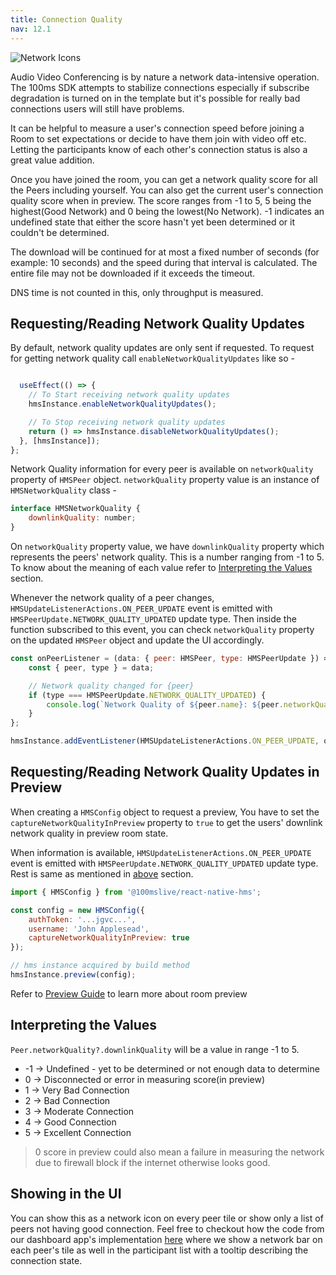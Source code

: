 ```yaml
---
title: Connection Quality
nav: 12.1
---
```


![Network Icons](/docs/v2/network-icons.png)

Audio Video Conferencing is by nature a network data-intensive operation. The 100ms SDK attempts to stabilize connections especially if subscribe degradation is turned on in the template but it's possible for really bad connections users will still have problems.

It can be helpful to measure a user's connection speed before joining a Room to set expectations or decide to have them join with video off etc. Letting the participants know of each other's connection status is also a great value addition.

Once you have joined the room, you can get a network quality score for all the Peers including yourself.
You can also get the current user's connection quality score when in preview.
The score ranges from -1 to 5, 5 being the highest(Good Network) and 0 being the lowest(No Network).
-1 indicates an undefined state that  either the score hasn't yet been determined or it couldn't be determined.

The download will be continued for at most a fixed number of seconds (for example: 10 seconds) and the speed during that interval is calculated.
The entire file may not be downloaded if it exceeds the timeout.

DNS time is not counted in this, only throughput is measured.

## Requesting/Reading Network Quality Updates

By default, network quality updates are only sent if requested. To request for getting network quality call `enableNetworkQualityUpdates` like so -

```js

  useEffect(() => {
    // To Start receiving network quality updates
    hmsInstance.enableNetworkQualityUpdates();

    // To Stop receiving network quality updates
    return () => hmsInstance.disableNetworkQualityUpdates();
  }, [hmsInstance]);
};
```

Network Quality information for every peer is available on `networkQuality` property of `HMSPeer` object. `networkQuality` property value is an instance of `HMSNetworkQuality` class -

```js
interface HMSNetworkQuality {
    downlinkQuality: number;
}
```

On `networkQuality` property value, we have `downlinkQuality` property which represents the peers' network quality. This is a number ranging from -1 to 5. To know about the meaning of each value refer to [Interpreting the Values](#interpreting-the-values) section.

Whenever the network quality of a peer changes, `HMSUpdateListenerActions.ON_PEER_UPDATE` event is emitted with `HMSPeerUpdate.NETWORK_QUALITY_UPDATED` update type. Then inside the function subscribed to this event, you can check `networkQuality` property on the updated `HMSPeer` object and update the UI accordingly.

```js
const onPeerListener = (data: { peer: HMSPeer, type: HMSPeerUpdate }) => {
    const { peer, type } = data;

    // Network quality changed for {peer}
    if (type === HMSPeerUpdate.NETWORK_QUALITY_UPDATED) {
        console.log(`Network Quality of ${peer.name}: ${peer.networkQuality?.downlinkQuality}`);
    }
};

hmsInstance.addEventListener(HMSUpdateListenerActions.ON_PEER_UPDATE, onPeerListener);
```

## Requesting/Reading Network Quality Updates in Preview

When creating a `HMSConfig` object to request a preview, You have to set the `captureNetworkQualityInPreview` property to `true` to get the users' downlink network
quality in preview room state.

When information is available, `HMSUpdateListenerActions.ON_PEER_UPDATE` event is emitted with `HMSPeerUpdate.NETWORK_QUALITY_UPDATED` update type. Rest is same as mentioned in [above](#requesting-reading-network-quality-updates) section.

```js
import { HMSConfig } from '@100mslive/react-native-hms';

const config = new HMSConfig({
    authToken: '...jgvc...',
    username: 'John Applesead',
    captureNetworkQualityInPreview: true
});

// hms instance acquired by build method
hmsInstance.preview(config);
```

Refer to [Preview Guide](/react-native/v2/how--to-guides/set-up-video-conferencing/preview) to learn more about room preview

## Interpreting the Values

`Peer.networkQuality?.downlinkQuality` will be a value in range -1 to 5.

-   -1 -> Undefined - yet to be determined or not enough data to determine
-   0 -> Disconnected or error in measuring score(in preview)
-   1 -> Very Bad Connection
-   2 -> Bad Connection
-   3 -> Moderate Connection
-   4 -> Good Connection
-   5 -> Excellent Connection

> 0 score in preview could also mean a failure in measuring the network due to firewall
> block if the internet otherwise looks good.

## Showing in the UI

You can show this as a network icon on every peer tile or show only a list of peers not having good connection.
Feel free to checkout how the code from our dashboard app's implementation [here](https://github.com/100mslive/100ms-react-native/tree/main/packages/react-native-hms/example)
where we show a network bar on each peer's tile as well in the participant list with a tooltip describing the connection state.
